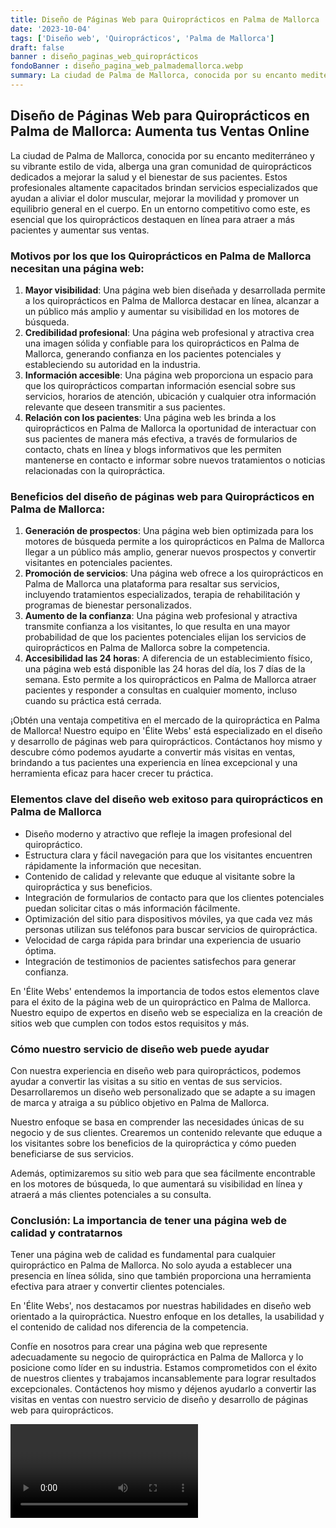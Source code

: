```yaml
---
title: Diseño de Páginas Web para Quiroprácticos en Palma de Mallorca
date: '2023-10-04'
tags: ['Diseño web', 'Quiroprácticos', 'Palma de Mallorca']
draft: false
banner : diseño_paginas_web_quiroprácticos
fondoBanner : diseño_pagina_web_palmademallorca.webp
summary: La ciudad de Palma de Mallorca, conocida por su encanto mediterráneo y su vibrante estilo de vida, alberga una gran comunidad de quiroprácticos dedicados a mejorar la salud y el bienestar de sus pacientes. Estos profesionales altamente capacitados brindan servicios especializados que ayudan a aliviar el dolor muscular, mejorar la movilidad y promover un equilibrio general en el cuerpo. En un entorno competitivo como este, es esencial que los quiroprácticos destaquen en línea para atraer a más pacientes y aumentar sus ventas.
---
```


## Diseño de Páginas Web para Quiroprácticos en Palma de Mallorca: Aumenta tus Ventas Online

La ciudad de Palma de Mallorca, conocida por su encanto mediterráneo y su vibrante estilo de vida, alberga una gran comunidad de quiroprácticos dedicados a mejorar la salud y el bienestar de sus pacientes. Estos profesionales altamente capacitados brindan servicios especializados que ayudan a aliviar el dolor muscular, mejorar la movilidad y promover un equilibrio general en el cuerpo. En un entorno competitivo como este, es esencial que los quiroprácticos destaquen en línea para atraer a más pacientes y aumentar sus ventas.

### Motivos por los que los Quiroprácticos en Palma de Mallorca necesitan una página web:

1. **Mayor visibilidad**: Una página web bien diseñada y desarrollada permite a los quiroprácticos en Palma de Mallorca destacar en línea, alcanzar a un público más amplio y aumentar su visibilidad en los motores de búsqueda.
2. **Credibilidad profesional**: Una página web profesional y atractiva crea una imagen sólida y confiable para los quiroprácticos en Palma de Mallorca, generando confianza en los pacientes potenciales y estableciendo su autoridad en la industria.
3. **Información accesible**: Una página web proporciona un espacio para que los quiroprácticos compartan información esencial sobre sus servicios, horarios de atención, ubicación y cualquier otra información relevante que deseen transmitir a sus pacientes.
4. **Relación con los pacientes**: Una página web les brinda a los quiroprácticos en Palma de Mallorca la oportunidad de interactuar con sus pacientes de manera más efectiva, a través de formularios de contacto, chats en línea y blogs informativos que les permiten mantenerse en contacto e informar sobre nuevos tratamientos o noticias relacionadas con la quiropráctica.

### Beneficios del diseño de páginas web para Quiroprácticos en Palma de Mallorca:

1. **Generación de prospectos**: Una página web bien optimizada para los motores de búsqueda permite a los quiroprácticos en Palma de Mallorca llegar a un público más amplio, generar nuevos prospectos y convertir visitantes en potenciales pacientes.
2. **Promoción de servicios**: Una página web ofrece a los quiroprácticos en Palma de Mallorca una plataforma para resaltar sus servicios, incluyendo tratamientos especializados, terapia de rehabilitación y programas de bienestar personalizados.
3. **Aumento de la confianza**: Una página web profesional y atractiva transmite confianza a los visitantes, lo que resulta en una mayor probabilidad de que los pacientes potenciales elijan los servicios de quiroprácticos en Palma de Mallorca sobre la competencia.
4. **Accesibilidad las 24 horas**: A diferencia de un establecimiento físico, una página web está disponible las 24 horas del día, los 7 días de la semana. Esto permite a los quiroprácticos en Palma de Mallorca atraer pacientes y responder a consultas en cualquier momento, incluso cuando su práctica está cerrada.

¡Obtén una ventaja competitiva en el mercado de la quiropráctica en Palma de Mallorca! Nuestro equipo en 'Élite Webs' está especializado en el diseño y desarrollo de páginas web para quiroprácticos. Contáctanos hoy mismo y descubre cómo podemos ayudarte a convertir más visitas en ventas, brindando a tus pacientes una experiencia en línea excepcional y una herramienta eficaz para hacer crecer tu práctica.

<GifSeo />

<Cta />

### Elementos clave del diseño web exitoso para quiroprácticos en Palma de Mallorca

- Diseño moderno y atractivo que refleje la imagen profesional del quiropráctico.
- Estructura clara y fácil navegación para que los visitantes encuentren rápidamente la información que necesitan.
- Contenido de calidad y relevante que eduque al visitante sobre la quiropráctica y sus beneficios.
- Integración de formularios de contacto para que los clientes potenciales puedan solicitar citas o más información fácilmente.
- Optimización del sitio para dispositivos móviles, ya que cada vez más personas utilizan sus teléfonos para buscar servicios de quiropráctica.
- Velocidad de carga rápida para brindar una experiencia de usuario óptima.
- Integración de testimonios de pacientes satisfechos para generar confianza.

En 'Élite Webs' entendemos la importancia de todos estos elementos clave para el éxito de la página web de un quiropráctico en Palma de Mallorca. Nuestro equipo de expertos en diseño web se especializa en la creación de sitios web que cumplen con todos estos requisitos y más.

### Cómo nuestro servicio de diseño web puede ayudar

Con nuestra experiencia en diseño web para quiroprácticos, podemos ayudar a convertir las visitas a su sitio en ventas de sus servicios. Desarrollaremos un diseño web personalizado que se adapte a su imagen de marca y atraiga a su público objetivo en Palma de Mallorca.

Nuestro enfoque se basa en comprender las necesidades únicas de su negocio y de sus clientes. Crearemos un contenido relevante que eduque a los visitantes sobre los beneficios de la quiropráctica y cómo pueden beneficiarse de sus servicios.

Además, optimizaremos su sitio web para que sea fácilmente encontrable en los motores de búsqueda, lo que aumentará su visibilidad en línea y atraerá a más clientes potenciales a su consulta.

### Conclusión: La importancia de tener una página web de calidad y contratarnos

Tener una página web de calidad es fundamental para cualquier quiropráctico en Palma de Mallorca. No solo ayuda a establecer una presencia en línea sólida, sino que también proporciona una herramienta efectiva para atraer y convertir clientes potenciales.

En 'Élite Webs', nos destacamos por nuestras habilidades en diseño web orientado a la quiropráctica. Nuestro enfoque en los detalles, la usabilidad y el contenido de calidad nos diferencia de la competencia.

Confíe en nosotros para crear una página web que represente adecuadamente su negocio de quiropráctica en Palma de Mallorca y lo posicione como líder en su industria. Estamos comprometidos con el éxito de nuestros clientes y trabajamos incansablemente para lograr resultados excepcionales. Contáctenos hoy mismo y déjenos ayudarlo a convertir las visitas en ventas con nuestro servicio de diseño y desarrollo de páginas web para quiroprácticos.

<Video />

<CtaBot job='Quiroprácticos' city='Palma de Mallorca'/>

<Gmaps query='Palma de Mallorca+españa+maps' />